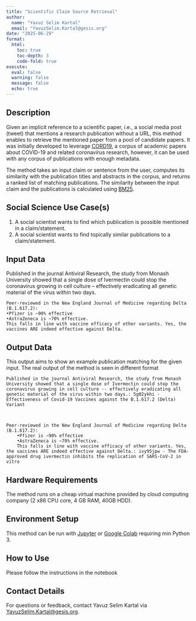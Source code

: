 ```yaml
---
title: "Scientific Claim Source Retrieval"
author: 
  name: "Yavuz Selim Kartal"
  email: "YavuzSelim.Kartal@gesis.org"
date: "2025-06-29"
format: 
  html: 
    toc: true
    toc-depth: 3
    code-fold: true
execute: 
  eval: false
  warning: false
  message: false
  echo: true
---
```


## Description

Given an implicit reference to a scientific paper, i.e., a social media post (tweet) that mentions a research publication without a URL, this method enables to retrieve the mentioned paper from a pool of candidate papers. It was initially developed to leverage [CORD19](https://github.com/allenai/cord19), a corpus of academic papers about COVID-19 and related coronavirus research, however, it can be used with any corpus of publications with enough metadata. 

The method takes an input claim or sentence from the user, computes its similarity with the publication titles and abstracts in the corpus, and returns a ranked list of matching publications. The similarity between the input claim and the publications is calculated using  [BM25](https://en.wikipedia.org/wiki/Okapi_BM25).

## Social Science Use Case(s)
1. A social scientist wants to find which publication is possible mentioned in a claim/statement. 
2. A social scientist wants to find topically similar publications to a claim/statement.

## Input Data
Published in the journal Antiviral Research, the study from Monash University showed that a single dose of Ivermectin could stop the coronavirus growing in cell culture -- effectively eradicating all genetic material of the virus within two days. 


    Peer-reviewed in the New England Journal of Medicine regarding Delta (B.1.617.2):  
    •Pfizer is ~90% effective  
    •AstraZeneca is ~70% effective.  
    This falls in line with vaccine efficacy of other variants. Yes, the vaccines ARE indeed effective against Delta.

## Output Data
This output aims to show an example publication matching for the given input. The real output of the method is seen in different format 

    Published in the journal Antiviral Research, the study from Monash University showed that a single dose of Ivermectin could stop the coronavirus growing in cell culture -- effectively eradicating all genetic material of the virus within two days.: 5g02ykhi -   
    Effectiveness of Covid-19 Vaccines against the B.1.617.2 (Delta) Variant



    Peer-reviewed in the New England Journal of Medicine regarding Delta (B.1.617.2):  
        •Pfizer is ~90% effective  
        •AstraZeneca is ~70% effective.  
        This falls in line with vaccine efficacy of other variants. Yes, the vaccines ARE indeed effective against Delta.: ivy95jpw - The FDA-approved drug ivermectin inhibits the replication of SARS-CoV-2 in vitro

## Hardware Requirements
The method runs on a cheap virtual machine provided by cloud computing company (2 x86 CPU core, 4 GB RAM, 40GB HDD). 

## Environment Setup

[](https://github.com/YSKartal/reference_disam#environment-setup)

This method can be run with [Jupyter](https://jupyter.org/) or [Google Colab](https://colab.research.google.com/) requiring min Python 3.
 
## How to Use

[](https://github.com/YSKartal/reference_disam#how-to-use)

Please follow the instructions in the notebook
    
## Contact Details

For questions or feedback, contact Yavuz Selim Kartal via [YavuzSelim.Kartal@gesis.org](mailto:YavuzSelim.Kartal@gesis.org).
